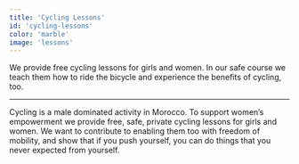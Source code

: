 ```yaml
---
title: 'Cycling Lessons'
id: 'cycling-lessons'
color: 'marble'
image: 'lessons'
---
```


We provide free cycling lessons for girls and women.
In our safe course we teach them how to ride the bicycle
and experience the benefits of cycling, too.

---

Cycling is a male dominated activity in Morocco.
To support women’s empowerment we provide free, safe, private cycling lessons for girls and women.
We want to contribute to enabling them too with freedom of mobility,
and show that if you push yourself, you can do things that you never expected from yourself.
